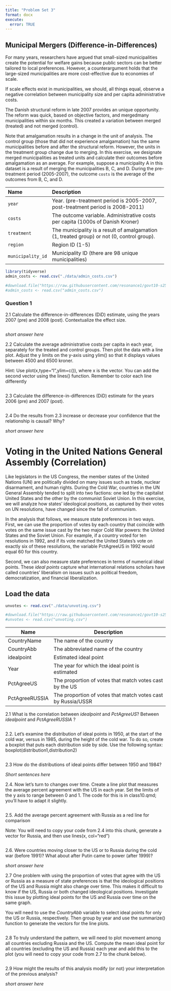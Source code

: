 ```yaml
---
title: "Problem Set 3"
format: docx
execute:
  error: TRUE
---
```



## Municipal Mergers  (Difference-in-Differences)

For many years, researchers have argued that small-sized municipalities create the potential for welfare gains because public sectors can be better tailored to local preferences. However, a counterargument holds that the large-sized municipalities are more cost-effective due to economies of scale.

If scale effects exist in municipalities, we should, all things equal, observe a negative correlation between municipality size and per capita administrative costs.

The Danish structural reform in late 2007 provides an unique opportunity. The reform was quick, based on objective factors, and mergedmany municipalities within six months. This created a variation between merged (treated) and not merged (control).

Note that amalgamation results in a change in the unit of analysis. The control group (those that did not experience amalgamation) has the same municipalities before and after the structural reform.  However, the units in the treatment group change due to merging. In this exercise, we designate merged municipalities as treated units and calculate their outcomes before amalgamation as an average. For example, suppose a municipality A in this dataset is a result of merging the municipalities B, C, and D. During the pre-treatment period (2005-2007), the outcome `costs` is the average of the outcomes from B, C, and D.

------------------------------------------------------------------------------
 Name                Description
 ------------------- ---------------------------------------------------------
 `year`               Year. (pre-treatment period is 2005-2007, post-treatment
                        period is 2008-2011)

 `costs`              The outcome variable. Administrative costs per capita (1000s of Danish Kroner)
                     
 `treatment`          The municipality is a result of amalgamation (1, treated group)
                        or not (0, control group).
 
 `region`             Region ID (1-5)  
 
 `municipality_id`    Municipality ID (there are 98 unique municipalities)
 
------------------------------------------------------------------------------

```r
library(tidyverse)
admin_costs <- read.csv("./data/admin_costs.csv")

#download.file("https://raw.githubusercontent.com/resonance1/govt10-s25/refs/heads/main/problem_sets/data/admin_costs.csv","admin_costs.csv")
#admin_costs <- read.csv("admin_costs.csv")

```

### Question 1

2.1 Calculate the difference-in-differences (DiD) estimate, using the years 2007 (pre) and 2008 (post). Contextualize the effect size.

```r
                      
```

*short answer here*

2.2 Calculate the average administrative costs per capita in each year, separately for the treated and control groups. Then plot the data with a line plot. Adjust the y limits on the y-axis using ylim() so that it displays values between 4500 and 6500 kroner.

Hint: Use plot(x,type=“l”,ylim=c()), where x is the vector. You can add the second vector using the lines()
function. Remember to color each line differently


```r


```


2.3 Calculate the difference-in-differences (DiD) estimate for the years 2006 (pre) and 2007 (post). 

```r


```


2.4 Do the results from 2.3 increase or decrease your confidence that the relationship is causal? Why?

*short answer here*

# Voting in the United Nations General Assembly (Correlation)

Like legislators in the US Congress, the member states of the United Nations (UN) are politically divided on many issues such as trade, nuclear disarmament, and human rights. During the Cold War, countries in the UN General Assembly tended to split into two factions: one led by the capitalist United States and the other by the communist Soviet Union. In this exercise, we will analyze how states' ideological positions, as captured by their votes on UN resolutions, have changed since the fall of communism.

In the analysis that follows, we measure state preferences in two ways. First, we can use the proportion of votes by each country that coincide with votes on the same issue cast by the two major Cold War powers: the United States and the Soviet Union. For example, if a country voted for ten resolutions in 1992, and if its vote matched the United States’s vote on exactly six of these resolutions, the variable PctAgreeUS in 1992 would equal 60 for this country. 

Second, we can also measure state preferences in terms of numerical ideal points. These _ideal points_ capture what international relations scholars have called countries’ liberalism on issues such as political freedom, democratization, and financial liberalization. 

## Load the data

```r
unvotes <- read.csv("./data/unvoting.csv")

#download.file("https://raw.githubusercontent.com/resonance1/govt10-s25/refs/heads/main/problem_sets/data/unvoting.csv","unvoting.csv")
#unvotes <- read.csv("unvoting.csv")

```

| Name           | Description                                                  |
|----------------|--------------------------------------------------------------|
| CountryName    | The name of the country                                      |
| CountryAbb     | The abbreviated name of the country                          |
| idealpoint     | Estimated ideal point                                        |
| Year           | The year for which the ideal point is estimated              |
| PctAgreeUS     | The proportion of votes that match votes cast by the US      |
| PctAgreeRUSSIA | The proportion of votes that match votes cast by Russia/USSR |


2.1 What is the correlation between _idealpoint_ and _PctAgreeUS_? Between _idealpoint_ and _PctAgreeRUSSIA_ ? 

```r

```

2.2. Let's examine the distribution of ideal points in 1950, at the start of the cold war, versus in 1985, during the height of the cold war. To do so, create a boxplot that puts each distribution side by side. Use the following syntax: boxplot(distribution1,distribution2)

```r

```

2.3 How do the distributions of ideal points differ between 1950 and 1984? 

*Short sentences here*


2.4. Now let's turn to changes over time. Create a line plot that measures the average percent agreement with the US in each year. Set the limits of the y axis to range between 0 and 1. The code for this is in class10.qmd; you'll have to adapt it slightly.

```r

```

2.5. Add the average percent agreement with Russia as a red line for comparison  

Note: You will need to copy your code from 2.4 into this chunk, generate a vector for Russia, and then use lines(x, col="red")

```r

```

2.6. Were countries moving closer to the US or to Russia during the cold war (before 1991)? What about after Putin came to power (after 1999)? 

*short answer here*


2.7 One problem with using the proportion of votes that agree with the US or Russia as a measure of state preferences is that the ideological positions of the US and Russia might also change over time. This makes it difficult to know if the US, Russia or both changed ideological positions. Investigate this issue by plotting ideal points for the US and Russia over time on the same graph. 

You will need to use the *CountryAbb* variable to select ideal points for only the US or Russia, respectively. Then group by year and use the summarize() function to generate the vectors for the line plots. 

```r

```

2.8 To truly understand the pattern, we will need to plot movement among all countries excluding Russia and the US.  Compute the mean ideal point for all countries (excluding the US and Russia) each year and add this to the plot (you will need to copy your code from 2.7 to the chunk below).

```r

```

2.9 How might the results of this analysis modify (or not) your interpretation of the previous analysis? 

*short answer here*
